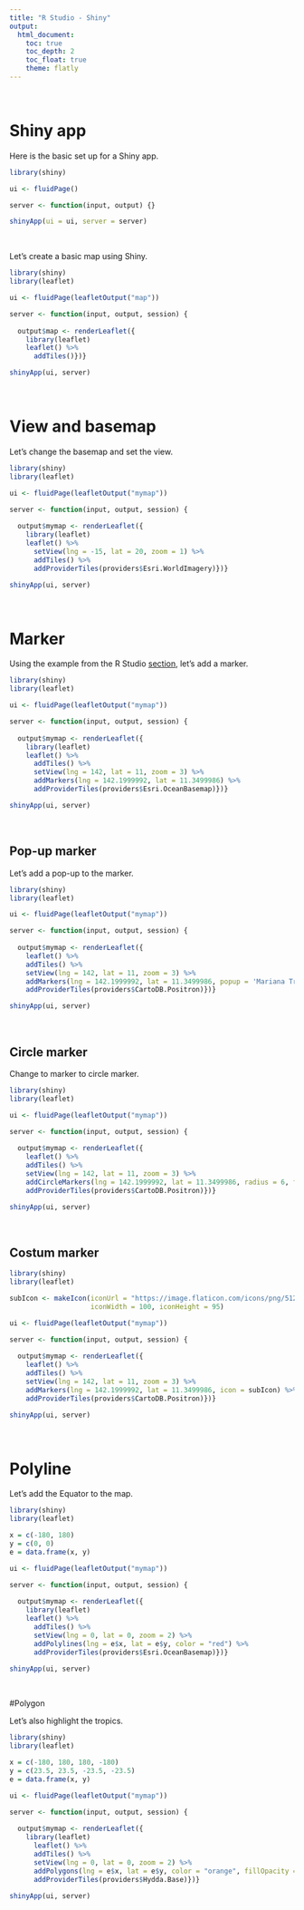 ---
title: "R Studio - Shiny"
output: 
  html_document:
    toc: true
    toc_depth: 2
    toc_float: true
    theme: flatly
---

$~$

# Shiny app

Here is the basic set up for a Shiny app.

```{r}
library(shiny)

ui <- fluidPage()

server <- function(input, output) {}

shinyApp(ui = ui, server = server)
```

$~$

Let's create a basic map using Shiny. 

```{r message = FALSE}
library(shiny)
library(leaflet)

ui <- fluidPage(leafletOutput("map"))

server <- function(input, output, session) {
  
  output$map <- renderLeaflet({
    library(leaflet)
    leaflet() %>%
      addTiles()})}

shinyApp(ui, server)
```

$~$

# View and basemap

Let's change the basemap and set the view.

```{r message = FALSE}
library(shiny)
library(leaflet)

ui <- fluidPage(leafletOutput("mymap"))

server <- function(input, output, session) {
  
  output$mymap <- renderLeaflet({
    library(leaflet)
    leaflet() %>%
      setView(lng = -15, lat = 20, zoom = 1) %>%
      addTiles() %>%
      addProviderTiles(providers$Esri.WorldImagery)})}

shinyApp(ui, server)
```

$~$

# Marker

Using the example from the R Studio [section](https://marinespatialviz.github.io/marinespatialviz/rstudio.html#marker), let's add a marker. 

```{r message = FALSE}
library(shiny)
library(leaflet)

ui <- fluidPage(leafletOutput("mymap"))

server <- function(input, output, session) {
  
  output$mymap <- renderLeaflet({
    library(leaflet)
    leaflet() %>%
      addTiles() %>%
      setView(lng = 142, lat = 11, zoom = 3) %>%
      addMarkers(lng = 142.1999992, lat = 11.3499986) %>%
      addProviderTiles(providers$Esri.OceanBasemap)})}

shinyApp(ui, server)
```

$~$

## Pop-up marker

Let's add a pop-up to the marker. 

```{r message = FALSE}
library(shiny)
library(leaflet)

ui <- fluidPage(leafletOutput("mymap"))

server <- function(input, output, session) {
  
  output$mymap <- renderLeaflet({
    leaflet() %>%
    addTiles() %>%
    setView(lng = 142, lat = 11, zoom = 3) %>%
    addMarkers(lng = 142.1999992, lat = 11.3499986, popup = 'Mariana Trench') %>%
    addProviderTiles(providers$CartoDB.Positron)})}

shinyApp(ui, server)
```

$~$

## Circle marker

Change to marker to circle marker. 

```{r message = FALSE}
library(shiny)
library(leaflet)

ui <- fluidPage(leafletOutput("mymap"))

server <- function(input, output, session) {
  
  output$mymap <- renderLeaflet({
    leaflet() %>%
    addTiles() %>%
    setView(lng = 142, lat = 11, zoom = 3) %>%
    addCircleMarkers(lng = 142.1999992, lat = 11.3499986, radius = 6, fillOpacity = .5, color = 'green') %>%
    addProviderTiles(providers$CartoDB.Positron)})}

shinyApp(ui, server)
```

$~$

## Costum marker

```{r message = FALSE}
library(shiny)
library(leaflet)

subIcon <- makeIcon(iconUrl = "https://image.flaticon.com/icons/png/512/190/190006.png",
                    iconWidth = 100, iconHeight = 95)

ui <- fluidPage(leafletOutput("mymap"))

server <- function(input, output, session) {
  
  output$mymap <- renderLeaflet({
    leaflet() %>%
    addTiles() %>%
    setView(lng = 142, lat = 11, zoom = 3) %>%
    addMarkers(lng = 142.1999992, lat = 11.3499986, icon = subIcon) %>%
    addProviderTiles(providers$CartoDB.Positron)})}

shinyApp(ui, server)
```

$~$

# Polyline

Let's add the Equator to the map. 

```{r message = FALSE}
library(shiny)
library(leaflet)

x = c(-180, 180)
y = c(0, 0)
e = data.frame(x, y)

ui <- fluidPage(leafletOutput("mymap"))

server <- function(input, output, session) {
  
  output$mymap <- renderLeaflet({
    library(leaflet)
    leaflet() %>%
      addTiles() %>%
      setView(lng = 0, lat = 0, zoom = 2) %>%
      addPolylines(lng = e$x, lat = e$y, color = "red") %>%
      addProviderTiles(providers$Esri.OceanBasemap)})}

shinyApp(ui, server)
```

$~$

#Polygon

Let's also highlight the tropics. 

```{r message = FALSE}
library(shiny)
library(leaflet)

x = c(-180, 180, 180, -180)
y = c(23.5, 23.5, -23.5, -23.5)
e = data.frame(x, y)

ui <- fluidPage(leafletOutput("mymap"))

server <- function(input, output, session) {
  
  output$mymap <- renderLeaflet({
    library(leaflet)
      leaflet() %>%
      addTiles() %>%
      setView(lng = 0, lat = 0, zoom = 2) %>%
      addPolygons(lng = e$x, lat = e$y, color = "orange", fillOpacity = .5) %>% 
      addProviderTiles(providers$Hydda.Base)})}

shinyApp(ui, server)
```
